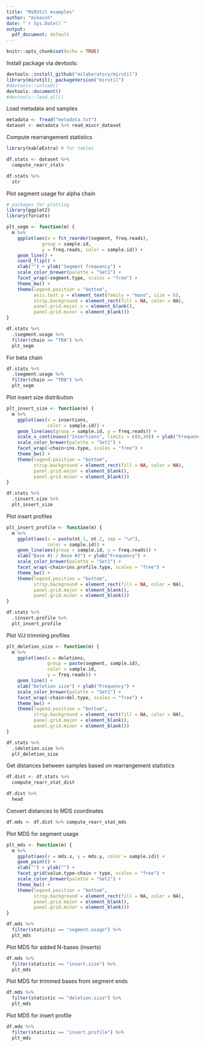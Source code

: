 ```yaml
---
title: "MiRUtil examples"
author: "mikessh"
date: "`r Sys.Date()`"
output:
  pdf_document: default
---
```


```r
knitr::opts_chunk$set(echo = TRUE)
```

Install package via devtools:

```r
devtools::install_github("milaboratory/mirutil")
library(mirutil); packageVersion("mirutil")
#devtools::unload()
devtools::document()
#devtools::load_all()
```

Load metadata and samples

```r
metadata <- fread("metadata.txt")
dataset <- metadata %>% read_mixcr_dataset
```

Compute rearrangement statistics

```r
library(kableExtra) # for tables

df.stats <- dataset %>%
  compute_rearr_stats

df.stats %>%
  str
```

Plot segment usage for alpha chain

```r
# packages for plotting
library(ggplot2)
library(forcats) 

plt_segm <- function(m) {
  m %>%
    ggplot(aes(x = fct_reorder(segment, freq.reads), 
             group = sample.id,
             y = freq.reads, color = sample.id)) +
    geom_line() +
    coord_flip() +
    xlab("") + ylab("Segment frequency") +
    scale_color_brewer(palette = "Set1") +
    facet_wrap(~segment.type, scales = "free") +
    theme_bw() +
    theme(legend.position = "bottom",
          axis.text.y = element_text(family = "mono", size = 6),
          strip.background = element_rect(fill = NA, color = NA),
          panel.grid.major.x = element_blank(),
          panel.grid.minor = element_blank())
}

df.stats %>%
  .$segment.usage %>%
  filter(chain == "TRA") %>%
  plt_segm
```

For beta chain

```r
df.stats %>%
  .$segment.usage %>%
  filter(chain == "TRB") %>%
  plt_segm
```

Plot insert size distribution

```r
plt_insert_size <- function(m) {
  m %>%
    ggplot(aes(x = insertions,
               color = sample.id)) +
    geom_line(aes(group = sample.id, y = freq.reads)) +
    scale_x_continuous("Insertions", limits = c(0,30)) + ylab("Frequency") +
    scale_color_brewer(palette = "Set1") +
    facet_wrap(~chain+ins.type, scales = "free") +
    theme_bw() +
    theme(legend.position = "bottom",
          strip.background = element_rect(fill = NA, color = NA),
          panel.grid.major = element_blank(),
          panel.grid.minor = element_blank())
}

df.stats %>%
  .$insert.size %>%
  plt_insert_size
```

Plot insert profiles

```r
plt_insert_profile <- function(m) {
  m %>%
    ggplot(aes(x = paste(nt.1, nt.2, sep = "\n"),
               color = sample.id)) +
    geom_line(aes(group = sample.id, y = freq.reads)) +
    xlab("Base #1 / Base #2") + ylab("Frequency") +
    scale_color_brewer(palette = "Set1") +
    facet_wrap(~chain+ins.profile.type, scales = "free") +
    theme_bw() +
    theme(legend.position = "bottom",
          strip.background = element_rect(fill = NA, color = NA),
          panel.grid.major = element_blank(),
          panel.grid.minor = element_blank())
}

df.stats %>%
  .$insert.profile %>%
  plt_insert_profile
```

Plot V/J trimming profiles

```r
plt_deletion_size <- function(m) {
  m %>%
    ggplot(aes(x = deletions,
               group = paste(segment, sample.id),
               color = sample.id,
               y = freq.reads)) +
    geom_line() +
    xlab("Deletion size") + ylab("Frequency") +
    scale_color_brewer(palette = "Set1") +
    facet_wrap(~chain+del.type, scales = "free") +
    theme_bw() +
    theme(legend.position = "bottom",
          strip.background = element_rect(fill = NA, color = NA),
          panel.grid.major = element_blank(),
          panel.grid.minor = element_blank())
}

df.stats %>%
  .$deletion.size %>%
  plt_deletion_size
```

Get distances between samples based on rearrangement statistics

```r
df.dist <- df.stats %>%
  compute_rearr_stat_dist

df.dist %>%
  head
```

Convert distances to MDS coordinates

```r
df.mds <- df.dist %>% compute_rearr_stat_mds
```

Plot MDS for segment usage

```r
plt_mds <- function(m) {
  m %>%
    ggplot(aes(x = mds.x, y = mds.y, color = sample.id)) +
    geom_point() +
    xlab("") + ylab("") +
    facet_grid(value.type~chain + type, scales = "free") +
    scale_color_brewer(palette = "Set1") +
    theme_bw() +
    theme(legend.position = "bottom",
          strip.background = element_rect(fill = NA, color = NA),
          panel.grid.major = element_blank(),
          panel.grid.minor = element_blank())
}

df.mds %>%
  filter(statistic == "segment.usage") %>%
  plt_mds
```

Plot MDS for added N-bases (inserts)

```r
df.mds %>%
  filter(statistic == "insert.size") %>%
  plt_mds
```

Plot MDS for trimmed bases from segment ends

```r
df.mds %>%
  filter(statistic == "deletion.size") %>%
  plt_mds
```

Plot MDS for insert profile

```r
df.mds %>%
  filter(statistic == "insert.profile") %>%
  plt_mds
```
